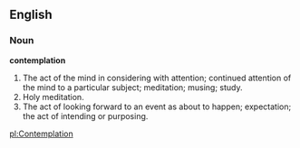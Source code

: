 ==English==

===Noun===

'''contemplation'''

#The act of the mind in considering with attention; continued attention of the mind to a particular subject; meditation; musing; study.
#Holy meditation.
#The act of looking forward to an event as about to happen; expectation; the act of intending or purposing.

[[pl:Contemplation]]